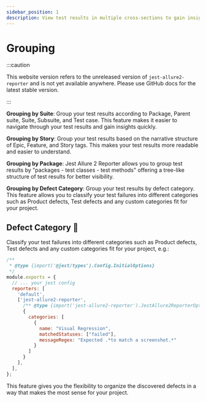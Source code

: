 ```yaml
---
sidebar_position: 1
description: View test results in multiple cross-sections to gain insights quickly.
---
```


# Grouping

:::caution

This website version refers to the unreleased version of `jest-allure2-reporter` and is not yet available
anywhere. Please use GitHub docs for the latest stable version.

:::

**Grouping by Suite**: Group your test results according to Package, Parent suite, Suite, Subsuite, and Test case. This feature makes it easier to navigate through your test results and gain insights quickly.

**Grouping by Story**: Group your test results based on the narrative structure of Epic, Feature, and Story tags. This makes your test results more readable and easier to understand.

**Grouping by Package**: Jest Allure 2 Reporter allows you to group test results by "packages - test classes - test methods" offering a tree-like structure of test results for better visibility.

**Grouping by Defect Category**: Group your test results by defect category. This feature allows you to classify your test failures into different categories such as Product defects, Test defects and any custom categories fit for your project.

## Defect Category 🚧

Classify your test failures into different categories such as Product defects, Test defects and any custom categories fit for your project, e.g.:

```js title="jest.config.js"
/**
 * @type {import('@jest/types').Config.InitialOptions}
 */
module.exports = {
  // ... your jest config
  reporters: [
    'default',
    ['jest-allure2-reporter',
      /** @type {import('jest-allure2-reporter').JestAllure2ReporterOptions} */
      {
        categories: [
          {
            name: "Visual Regression",
            matchedStatuses: ["failed"],
            messageRegex: "Expected .*to match a screenshot.*"
          }
        ]
      }
    ],
  ],
};
```

This feature gives you the flexibility to organize the discovered defects in a way that makes the most sense for your project.
